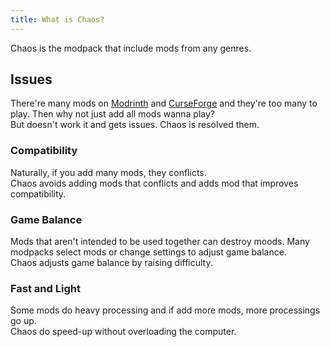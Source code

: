 ```yaml
---
title: What is Chaos?
---
```


[curseforge]: https://www.curseforge.com/minecraft
[modrinth]: https://www.modrinth.com/

Chaos is the modpack that include mods from any genres.  

## Issues  

  There're many mods on [Modrinth][modrinth] and [CurseForge][curseforge] and they're too many to play.
  Then why not just add all mods wanna play?  
  But doesn't work it and gets issues. Chaos is resolved them.  

### Compatibility  

  Naturally, if you add many mods, they conflicts.  
  Chaos avoids adding mods that conflicts and adds mod that improves compatibility.  

### Game Balance  

  Mods that aren't intended to be used together can destroy moods.
  Many modpacks select mods or change settings to adjust game balance.  
  Chaos adjusts game balance by raising difficulty.  

### Fast and Light  

  Some mods do heavy processing and if add more mods, more processings go up.  
  Chaos do speed-up without overloading the computer.  
